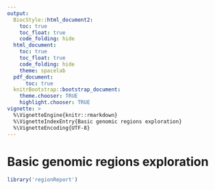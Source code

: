 ```yaml
---
output:
  BiocStyle::html_document2:
    toc: true
    toc_float: true
    code_folding: hide
  html_document:
    toc: true
    toc_float: true
    code_folding: hide
    theme: spacelab
  pdf_document:
      toc: true
  knitrBootstrap::bootstrap_document:
    theme.chooser: TRUE
    highlight.chooser: TRUE
vignette: >
  %\VignetteEngine{knitr::rmarkdown}
  %\VignetteIndexEntry{Basic genomic regions exploration}
  %\VignetteEncoding{UTF-8}
---
```



Basic genomic regions exploration
=================================

```r
library('regionReport')
```
